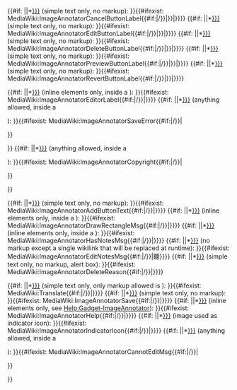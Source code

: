 {{#if: {{{live|}}}||*[[MediaWiki:ImageAnnotatorCancelButtonLabel{{#if:{{{lang|}}}]] (simple text only, no markup): }}<span class="wpImageAnnotatorCancel">{{#ifexist: MediaWiki:ImageAnnotatorCancelButtonLabel{{#if:{{{lang|}}}|/{{{lang}}}}}|{{MediaWiki:ImageAnnotatorCancelButtonLabel{{#if:{{{lang|}}}|/{{{lang}}}}}}}|{{MediaWiki:Cancel{{#if:{{{lang|}}}|/{{{lang}}}}}}}}}</span>
{{#if: {{{live|}}}||*[[MediaWiki:ImageAnnotatorEditButtonLabel{{#if:{{{lang|}}}]] (simple text only, no markup): }}<span class="wpImageAnnotatorEdit">{{#ifexist: MediaWiki:ImageAnnotatorEditButtonLabel{{#if:{{{lang|}}}|/{{{lang}}}}}|{{MediaWiki:ImageAnnotatorEditButtonLabel{{#if:{{{lang|}}}|/{{{lang}}}}}}}|{{MediaWiki:Edit{{#if:{{{lang|}}}|/{{{lang}}}}}}}}}</span>
{{#if: {{{live|}}}||*[[MediaWiki:ImageAnnotatorDeleteButtonLabel{{#if:{{{lang|}}}]] (simple text only, no markup): }}<span class="wpImageAnnotatorDelete">{{#ifexist: MediaWiki:ImageAnnotatorDeleteButtonLabel{{#if:{{{lang|}}}|/{{{lang}}}}}|{{MediaWiki:ImageAnnotatorDeleteButtonLabel{{#if:{{{lang|}}}|/{{{lang}}}}}}}|{{MediaWiki:Delete{{#if:{{{lang|}}}|/{{{lang}}}}}}}}}</span>
{{#if: {{{live|}}}||*[[MediaWiki:ImageAnnotatorPreviewButtonLabel{{#if:{{{lang|}}}]] (simple text only, no markup): }}<span class="wpImageAnnotatorPreview">{{#ifexist: MediaWiki:ImageAnnotatorPreviewButtonLabel{{#if:{{{lang|}}}|/{{{lang}}}}}|{{MediaWiki:ImageAnnotatorPreviewButtonLabel{{#if:{{{lang|}}}|/{{{lang}}}}}}}|{{MediaWiki:Preview{{#if:{{{lang|}}}|/{{{lang}}}}}}}}}</span>
{{#if: {{{live|}}}||*[[MediaWiki:ImageAnnotatorRevertButtonLabel{{#if:{{{lang|}}}]] (simple text only, no markup): }}<span class="wpImageAnnotatorRevert">{{#ifexist: MediaWiki:ImageAnnotatorRevertButtonLabel{{#if:{{{lang|}}}|/{{{lang}}}}}|{{MediaWiki:ImageAnnotatorRevertButtonLabel{{#if:{{{lang|}}}|/{{{lang}}}}}}}|{{MediaWiki:Filehist-revert{{#if:{{{lang|}}}|/{{{lang}}}}}}}}}</span>

{{#if: {{{live|}}}||*[[MediaWiki:ImageAnnotatorEditorLabel{{#if:{{{lang|}}}]] (inline elements only, inside a <span>): }}{{#ifexist: MediaWiki:ImageAnnotatorEditorLabel{{#if:{{{lang|}}}|/{{{lang}}}}}|<span class="wpImageAnnotatorEditorLabel">{{MediaWiki:ImageAnnotatorEditorLabel{{#if:{{{lang|}}}|/{{{lang}}}}}}}</span>}}
{{#if: {{{live|}}}||*[[MediaWiki:ImageAnnotatorSaveError{{#if:{{{lang|}}}]] (anything allowed, inside a <div>): }}{{#ifexist: MediaWiki:ImageAnnotatorSaveError{{#if:{{{lang|}}}|/{{{lang}}}}}|<div class="wpImageAnnotatorSaveError">{{MediaWiki:ImageAnnotatorSaveError{{#if:{{{lang|}}}|/{{{lang}}}}}}}</div>}}
{{#if: {{{live|}}}||*[[MediaWiki:ImageAnnotatorCopyright{{#if:{{{lang|}}}]] (anything allowed, inside a <div>): }}{{#ifexist: MediaWiki:ImageAnnotatorCopyright{{#if:{{{lang|}}}|/{{{lang}}}}}|<div class="wpImageAnnotatorCopyright">{{MediaWiki:ImageAnnotatorCopyright{{#if:{{{lang|}}}|/{{{lang}}}}}}}</div>}}

{{#if: {{{live|}}}||*[[MediaWiki:ImageAnnotatorAddButtonText{{#if:{{{lang|}}}]] (simple text only, no markup): }}{{#ifexist: MediaWiki:ImageAnnotatorAddButtonText{{#if:{{{lang|}}}|/{{{lang}}}}}|<span class="wpImageAnnotatorAddButtonText">{{MediaWiki:ImageAnnotatorAddButtonText{{#if:{{{lang|}}}|/{{{lang}}}}}}}</span>}}
{{#if: {{{live|}}}||*[[MediaWiki:ImageAnnotatorDrawRectangleMsg{{#if:{{{lang|}}}]] (inline elements only, inside a <span>): }}{{#ifexist: MediaWiki:ImageAnnotatorDrawRectangleMsg{{#if:{{{lang|}}}|/{{{lang}}}}}|<span class="wpImageAnnotatorDrawRectMsg">{{MediaWiki:ImageAnnotatorDrawRectangleMsg{{#if:{{{lang|}}}|/{{{lang}}}}}}}</span>}}
{{#if: {{{live|}}}||*[[MediaWiki:ImageAnnotatorHasNotesMsg{{#if:{{{lang|}}}]] (inline elements only, inside a <span>): }}{{#ifexist: MediaWiki:ImageAnnotatorHasNotesMsg{{#if:{{{lang|}}}|/{{{lang}}}}}|<span class="wpImageAnnotatorHasNotesMsg">{{MediaWiki:ImageAnnotatorHasNotesMsg{{#if:{{{lang|}}}|/{{{lang}}}}}}}</span>}}
{{#if: {{{live|}}}||*[[MediaWiki:ImageAnnotatorEditNotesMsg{{#if:{{{lang|}}}]] (no markup except a single wikilink that will be replaced at runtime): }}{{#ifexist: MediaWiki:ImageAnnotatorEditNotesMsg{{#if:{{{lang|}}}|/{{{lang}}}}}|<span class="wpImageAnnotatorEditNotesMsg">聽{{MediaWiki:ImageAnnotatorEditNotesMsg{{#if:{{{lang|}}}|/{{{lang}}}}}}}</span>}}
{{#if: {{{live|}}}||*[[MediaWiki:ImageAnnotatorDeleteReason{{#if:{{{lang|}}}]] (simple text only, no markup, alert box): }}{{#ifexist: MediaWiki:ImageAnnotatorDeleteReason{{#if:{{{lang|}}}|/{{{lang}}}}}|<span class="wpImageAnnotatorDeleteReason">{{MediaWiki:ImageAnnotatorDeleteReason{{#if:{{{lang|}}}|/{{{lang}}}}}}}</span>}}

{{#if: {{{live|}}}||*[[MediaWiki:Translate{{#if:{{{lang|}}}]] (simple text only, only markup allowed is <span dir="rtl"></span>): }}{{#ifexist: MediaWiki:Translate{{#if:{{{lang|}}}|/{{{lang}}}}}|<span class="wpTranslate">{{MediaWiki:Translate{{#if:{{{lang|}}}|/{{{lang}}}}}}}</span>}}
{{#if: {{{live|}}}||*[[MediaWiki:ImageAnnotatorSave{{#if:{{{lang|}}}]] (simple text only, no markup): }}{{#ifexist: MediaWiki:ImageAnnotatorSave{{#if:{{{lang|}}}|/{{{lang}}}}}|<span class="wpImageAnnotatorSave">{{MediaWiki:ImageAnnotatorSave{{#if:{{{lang|}}}|/{{{lang}}}}}}}</span>}}
{{#if: {{{live|}}}||*[[MediaWiki:ImageAnnotatorHelp{{#if:{{{lang|}}}]] (inline elements only, see [[Help:Gadget-ImageAnnotator|Help:Gadget-ImageAnnotator]]): }}{{#ifexist: MediaWiki:ImageAnnotatorHelp{{#if:{{{lang|}}}|/{{{lang}}}}}|<span class="wpImageAnnotatorHelp">{{MediaWiki:ImageAnnotatorHelp{{#if:{{{lang|}}}|/{{{lang}}}}}}}</span>}}
{{#if: {{{live|}}}||*[[MediaWiki:ImageAnnotatorIndicatorIcon{{#if:{{{lang|}}}]] (image used as indicator icon): }}{{#ifexist: MediaWiki:ImageAnnotatorIndicatorIcon{{#if:{{{lang|}}}|/{{{lang}}}}}|<span class="wpImageAnnotatorIndicatorIcon">{{MediaWiki:ImageAnnotatorIndicatorIcon{{#if:{{{lang|}}}|/{{{lang}}}}}}}</span>}}
{{#if: {{{live|}}}||*[[MediaWiki:ImageAnnotatorCannotEditMsg{{#if:{{{lang|}}}]] (anything allowed, inside a <div>): }}{{#ifexist: MediaWiki:ImageAnnotatorCannotEditMsg{{#if:{{{lang|}}}|/{{{lang}}}}}|<div class="wpImageAnnotatorCannotEditMsg">{{MediaWiki:ImageAnnotatorCannotEditMsg{{#if:{{{lang|}}}|/{{{lang}}}}}}}</div>}}